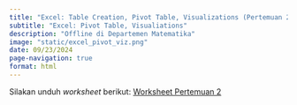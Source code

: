 ```yaml
---
title: "Excel: Table Creation, Pivot Table, Visualizations (Pertemuan 2)"
subtitle: "Excel: Pivot Table, Visualiations"
description: "Offline di Departemen Matematika"
image: "static/excel_pivot_viz.png"
date: 09/23/2024
page-navigation: true
format: html
---
```


Silakan unduh *worksheet* berikut: [Worksheet Pertemuan 2](./worksheet_pertemuan2.xlsx)
